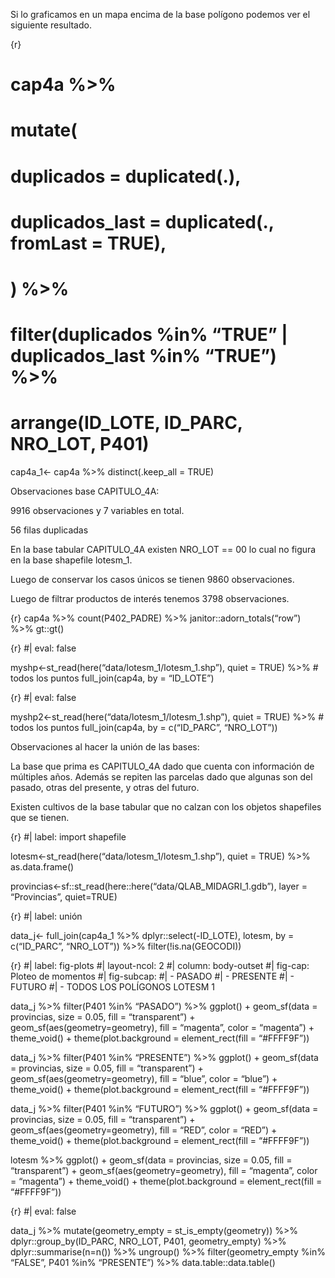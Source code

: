 Si lo graficamos en un mapa encima de la base polígono podemos ver el siguiente resultado.

{r}

# cap4a %>% 
#   mutate(
#     duplicados = duplicated(.),
#     duplicados_last = duplicated(., fromLast = TRUE),
#     ) %>% 
#   filter(duplicados %in% "TRUE" | duplicados_last %in% "TRUE") %>% 
#   arrange(ID_LOTE, ID_PARC, NRO_LOT, P401)

cap4a_1<-
  cap4a %>% 
  distinct(.keep_all = TRUE)


Observaciones base CAPITULO_4A:

9916 observaciones y 7 variables en total.

56 filas duplicadas

En la base tabular CAPITULO_4A existen NRO_LOT == 00 lo cual no figura en la base shapefile lotesm_1.

Luego de conservar los casos únicos se tienen 9860 observaciones.

Luego de filtrar productos de interés tenemos 3798 observaciones.

{r}
cap4a %>% 
  count(P402_PADRE) %>% 
  janitor::adorn_totals("row") %>% 
  gt::gt()

{r}
#| eval: false

myshp<-st_read(here("data/lotesm_1/lotesm_1.shp"), quiet = TRUE) %>%  # todos los puntos
  full_join(cap4a, by = "ID_LOTE")


{r}
#| eval: false

myshp2<-st_read(here("data/lotesm_1/lotesm_1.shp"), quiet = TRUE) %>%  # todos los puntos
  full_join(cap4a, by = c("ID_PARC", "NRO_LOT")) 


Observaciones al hacer la unión de las bases:

La base que prima es CAPITULO_4A dado que cuenta con información de múltiples años. Además se repiten las parcelas dado que algunas son del pasado, otras del presente, y otras del futuro.

Existen cultivos de la base tabular que no calzan con los objetos shapefiles que se tienen.

{r}
#| label: import shapefile

lotesm<-st_read(here("data/lotesm_1/lotesm_1.shp"), quiet = TRUE) %>% 
  as.data.frame()

provincias<-sf::st_read(here::here("data/QLAB_MIDAGRI_1.gdb"), layer = "Provincias", quiet=TRUE)


{r}
#| label: unión

data_j<- 
  full_join(cap4a_1 %>% dplyr::select(-ID_LOTE), lotesm, by = c("ID_PARC", "NRO_LOT")) %>% 
  filter(!is.na(GEOCODI))


{r}
#| label: fig-plots
#| layout-ncol: 2
#| column: body-outset
#| fig-cap: Ploteo de momentos
#| fig-subcap: 
#| - PASADO
#| - PRESENTE
#| - FUTURO
#| - TODOS LOS POLÍGONOS LOTESM 1

data_j %>% 
  filter(P401 %in% "PASADO") %>% 
  ggplot() + 
  geom_sf(data = provincias, size = 0.05, fill = "transparent") +
  geom_sf(aes(geometry=geometry), fill = "magenta", color = "magenta") + 
  theme_void() +
  theme(plot.background = element_rect(fill = "#FFFF9F"))

data_j %>% 
  filter(P401 %in% "PRESENTE") %>% 
  ggplot() +
  geom_sf(data = provincias, size = 0.05, fill = "transparent") +
  geom_sf(aes(geometry=geometry), fill = "blue", color = "blue") + 
  theme_void() +
  theme(plot.background = element_rect(fill = "#FFFF9F"))

data_j %>% 
  filter(P401 %in% "FUTURO") %>% 
  ggplot() + 
  geom_sf(data = provincias, size = 0.05, fill = "transparent") +
  geom_sf(aes(geometry=geometry), fill = "RED", color = "RED") + 
  theme_void() +
  theme(plot.background = element_rect(fill = "#FFFF9F"))


lotesm %>% 
  ggplot() + 
  geom_sf(data = provincias, size = 0.05, fill = "transparent") +
  geom_sf(aes(geometry=geometry), fill = "magenta", color = "magenta") + 
  theme_void() +
  theme(plot.background = element_rect(fill = "#FFFF9F"))


{r}
#| eval: false

data_j %>% 
  mutate(geometry_empty = st_is_empty(geometry)) %>% 
  dplyr::group_by(ID_PARC, NRO_LOT, P401, geometry_empty) %>% 
  dplyr::summarise(n=n()) %>%
  ungroup() %>% 
  filter(geometry_empty %in% "FALSE", P401 %in% "PRESENTE") %>% 
  data.table::data.table()


